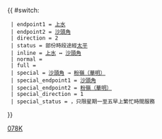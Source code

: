 {{ #switch: {{{format|}}}
  | endpoint1 = [[上水巴士總站|上水]]
  | endpoint2 = [[沙頭角巴士總站|沙頭角]]
  | direction = 2
  | status = 部份時段途經[[太平巴士總站|太平]]
  | inline = [[上水巴士總站|上水]] ↔ [[沙頭角巴士總站|沙頭角]]
  | normal =
  | full =
  | special = [[沙頭角巴士總站|沙頭角]] → [[華明巴士總站|粉嶺（華明）]]
  | special_endpoint1 = [[沙頭角巴士總站|沙頭角]]
  | special_endpoint2 = [[華明巴士總站|粉嶺（華明）]]
  | special_direction = 1
  | special_status = {{HK Bus Status|ST}}，只限星期一至五早上繁忙時間服務
}}<noinclude>[[Category:九龍巴士路線模板|078K]]</noinclude>